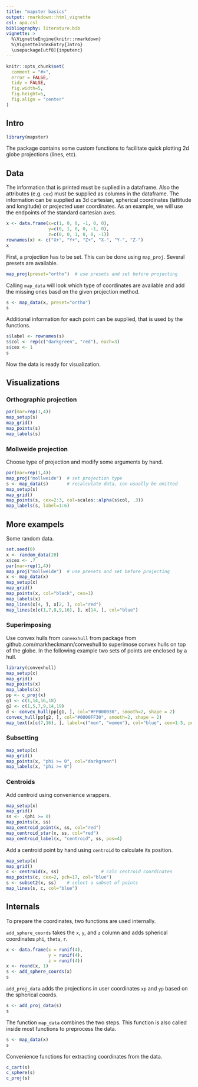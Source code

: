 ```yaml
---
title: "mapster basics"
output: rmarkdown::html_vignette
csl: apa.csl
bibliography: literature.bib
vignette: >
  %\VignetteEngine{knitr::rmarkdown}
  %\VignetteIndexEntry{Intro}
  \usepackage[utf8]{inputenc}
---
```



```r
knitr::opts_chunk$set(
  comment = "#>",
  error = FALSE,
  tidy = FALSE,
  fig.width=5, 
  fig.height=5,
  fig.align = "center"
)
```

## Intro

```r
library(mapster)
```

The package contains some custom functions to facilitate quick plotting 2d globe projections (lines, etc). 


## Data

The information that is printed must be suplied in a dataframe. Also the attributes (e.g. `cex`) must be supplied as columns in the dataframe. 
The information can be supplied as 3d cartesian, spherical coordinates (lattitude and longitude) or projected user coordinates. As an example, we will use the endpoints of the standard cartesian axes.

```r
x <- data.frame(x=c(1, 0, 0, -1, 0, 0),
                y=c(0, 1, 0, 0, -1, 0),
                z=c(0, 0, 1, 0, 0, -1))
rownames(x) <- c("X+", "Y+", "Z+", "X-", "Y-", "Z-")
x
```

First, a projection has to be set. This can be done using `map_proj`. Several presets are available.

```r
map_proj(preset="ortho")  # use presets and set before projecting
```

Calling `map_data` will look which type of coordinates are available and add the missing ones basd on the given projection method.

```r
s <- map_data(x, preset="ortho")
s
```

Additional information  for each point can be supplied, that is used by the functions.

```r
s$label <- rownames(s)
s$col <- rep(c("darkgreen", "red"), each=3)
s$cex <- 1
s
```

Now the data is ready for visualization.



## Visualizations

### Orthographic projection

```r
par(mar=rep(1,4))
map_setup(s)
map_grid()
map_points(s)
map_labels(s)
```


### Mollweide projection

Choose type of projection and modify some arguments by hand.

```r
par(mar=rep(1,4))
map_proj("mollweide")  # set projection type
s <- map_data(s)       # recalculate data, can usually be omitted
map_setup(s)
map_grid()
map_points(s, cex=2:3, col=scales::alpha(s$col, .3))
map_labels(s, label=1:6)
```


## More exampels

Some random data.

```r
set.seed(0)
x <- random_data(20)
x$cex <- .7
par(mar=rep(1,4))
map_proj("mollweide")  # use presets and set before projecting
x <- map_data(x)
map_setup(x)
map_grid()
map_points(x, col="black", cex=1)
map_labels(x)
map_lines(x[4, ], x[2, ], col="red")
map_lines(x[c(1,7,8,9,16), ], x[14, ], col="blue")
```


### Superimposing

Use convex hulls from `convexhull` from package from github.com/markheckmann/convexhull to superimose convex hulls on top of the globe. In the following example two sets of points are enclosed by a hull.

```r
library(convexhull)
map_setup(x)
map_grid()
map_points(x)
map_labels(x)
pp <- c_proj(x)
g1 <- c(1,14,16,18)
g2 <- c(1,5,7,9,14,19) 
d <- convex_hull(pp[g1, ], col="#FF000030", smooth=2, shape = 2)
convex_hull(pp[g2, ], col="#0000FF30", smooth=2, shape = 2)
map_text(x[c(7,16), ], label=c("men", "women"), col="blue", cex=1.5, pos=c(1,3))
```


### Subsetting

```r
map_setup(x)
map_grid()
map_points(x, "phi >= 0", col="darkgreen")
map_labels(x, "phi >= 0")
```


### Centroids 

Add centroid using convenience wrappers.

```r
map_setup(x)
map_grid()
ss <- .(phi >= 0)
map_points(x, ss)
map_centroid_point(x, ss, col="red")
map_centroid_star(x, ss, col="red")
map_centroid_label(x, "centroid", ss, pos=4)
```

Add a centroid point by hand using `centroid` to calculate its position.

```r
map_setup(x)
map_grid()
c <- centroid(x, ss)                # calc centroid coordinates
map_points(c, cex=2, pch=17, col="blue")
s <- subset2(x, ss)    # select a subset of points
map_lines(s, c, col="blue")
```



## Internals

To prepare the coordinates, two functions are used internally.

`add_sphere_coords` takes the `x`, `y`, and `z` column and adds spherical coordinates `phi`, `theta`, `r`. 

```r
x <- data.frame(x = runif(4),
                y = runif(4),
                z = runif(4))
x <- round(x, 1)
s <- add_sphere_coords(x)
s
```

`add_proj_data` adds the projections in user coordinates `xp` and `yp` based on the spherical coords. 

```r
s <- add_proj_data(s)
s
```

The function `map_data` combines the two steps. This function is also called inside most functions to preprocess the data.

```r
s <- map_data(x)
s
```

Convenience functions for extracting coordinates from the data.

```r
c_cart(s)
c_sphere(s)
c_proj(s)
```



